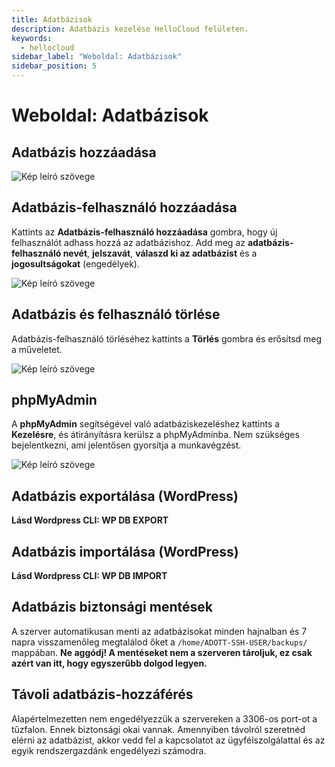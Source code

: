 ```yaml
---
title: Adatbázisok
description: Adatbázis kezelése HelloCloud felületen.
keywords:
  - hellocloud
sidebar_label: "Weboldal: Adatbázisok"
sidebar_position: 5
---
```


# <FontAwesomeIcon icon="fa-duotone fa-database text-primary" /> Weboldal: Adatbázisok

## Adatbázis hozzáadása

<BrowserWindow url="https://peldaweboldal.hu">
  <img src="https://cdn.hellowp.cloud/hub/hellocloud/hellocloud-017.png" alt="Kép leíró szövege"></img>
</BrowserWindow>

## Adatbázis-felhasználó hozzáadása

Kattints az **Adatbázis-felhasználó hozzáadása** gombra, hogy új felhasználót adhass hozzá az adatbázishoz. Add meg az **adatbázis-felhasználó nevét**, **jelszavát**, **válaszd ki az adatbázist** és a **jogosultságokat** (engedélyek).

<BrowserWindow url="https://peldaweboldal.hu">
  <img src="https://cdn.hellowp.cloud/hub/hellocloud/hellocloud-019.png" alt="Kép leíró szövege"></img>
</BrowserWindow>

## Adatbázis és felhasználó törlése

Adatbázis-felhasználó törléséhez kattints a **Törlés** gombra és erősítsd meg a műveletet.

<BrowserWindow url="https://peldaweboldal.hu">
  <img src="https://cdn.hellowp.cloud/hub/hellocloud/hellocloud-018.png" alt="Kép leíró szövege"></img>
</BrowserWindow>


## phpMyAdmin

A **phpMyAdmin** segítségével való adatbáziskezeléshez kattints a **Kezelésre**, és átirányításra kerülsz a phpMyAdminba. Nem szükséges bejelentkezni, ami jelentősen gyorsítja a munkavégzést.

<BrowserWindow url="https://peldaweboldal.hu">
  <img src="https://cdn.hellowp.cloud/hub/hellocloud/hellocloud-020.png" alt="Kép leíró szövege"></img>
</BrowserWindow>

## Adatbázis exportálása (WordPress)

**Lásd Wordpress CLI: WP DB EXPORT**

## Adatbázis importálása (WordPress)

**Lásd Wordpress CLI: WP DB IMPORT**

## Adatbázis biztonsági mentések
A szerver automatikusan menti az adatbázisokat minden hajnalban és 7 napra visszamenőleg megtalálod őket a 
`/home/ADOTT-SSH-USER/backups/` mappában. **Ne aggódj! A mentéseket nem a szerveren tároljuk, ez csak azért van itt, hogy egyszerűbb dolgod legyen.**

## Távoli adatbázis-hozzáférés
Alapértelmezetten nem engedélyezzük a szervereken a 3306-os port-ot a tűzfalon. Ennek biztonsági okai vannak. Amennyiben távolról szeretnéd elérni az adatbázist, akkor vedd fel a kapcsolatot az ügyfélszolgálattal és az egyik rendszergazdánk engedélyezi számodra.
